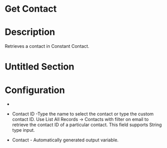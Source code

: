 ﻿# Get Contact

# Description

Retrieves a contact in Constant Contact.

# Untitled Section

# Configuration

* 
* Contact ID -Type the name to select the contact or type the custom contact ID. Use List All Records → Contacts with filter on email to retrieve the contact ID of a particular contact. This field supports String type input.





* Contact - Automatically generated output variable.
